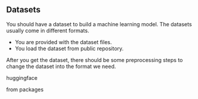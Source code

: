 ## Datasets

You should have a dataset to build a machine learning model. The datasets usually come in different formats.

- You are provided with the dataset files.
- You load the dataset from public repository.

After you get the dataset, there should be some preprocessing steps to change the dataset into the format we need.

<!-- 
### Working with dataset repositories -->


huggingface

from packages


